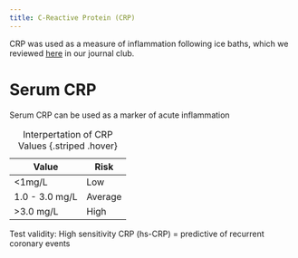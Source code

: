 ```yaml
---
title: C-Reactive Protein (CRP)
---
```



CRP was used as a measure of inflammation following ice baths, which we reviewed [here]({{< var ref-jc-2-post-exercise-cold-immersion.path >}}) in our journal club.

# Serum CRP {#serum-CRP}

Serum CRP can be used as a marker of acute inflammation

| Value | Risk |
|-|-|
| <1mg/L | Low |
| 1.0 - 3.0 mg/L | Average |
| >3.0 mg/L | High |
: Interpertation of CRP Values {.striped .hover}


Test validity: High sensitivity CRP (hs-CRP) = predictive of recurrent coronary events